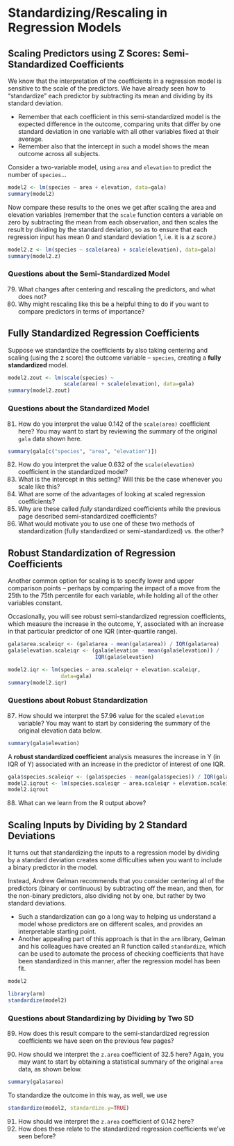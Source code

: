 # Standardizing/Rescaling in Regression Models

## Scaling Predictors using Z Scores: Semi-Standardized Coefficients

We know that the interpretation of the coefficients in a regression model is sensitive to the scale of the predictors. We have already seen how to "standardize" each predictor by subtracting its mean and dividing by its standard deviation. 

- Remember that each coefficient in this semi-standardized model is the expected difference in the outcome, comparing units that differ by one standard deviation in one variable with all other variables fixed at their average.
- Remember also that the intercept in such a model shows the mean outcome across all subjects.

Consider a two-variable model, using `area` and `elevation` to predict the number of `species`...

```r
model2 <- lm(species ~ area + elevation, data=gala)
summary(model2)
```

Now compare these results to the ones we get after scaling the area and elevation variables (remember that the `scale` function centers a variable on zero by subtracting the mean from each observation, and then scales the result by dividing by the standard deviation, so as to ensure that each regression input has mean 0 and standard deviation 1, i.e. it is a *z score*.)

```r
model2.z <- lm(species ~ scale(area) + scale(elevation), data=gala)
summary(model2.z)
```

### Questions about the Semi-Standardized Model

79. What changes after centering and rescaling the predictors, and what does not? 
80.	Why might rescaling like this be a helpful thing to do if you want to compare predictors in terms of importance?



## Fully Standardized Regression Coefficients

Suppose we standardize the coefficients by also taking centering and scaling (using the z score) the outcome variable – `species`, creating a **fully standardized** model.

```r
model2.zout <- lm(scale(species) ~ 
                  scale(area) + scale(elevation), data=gala)
summary(model2.zout)
```

### Questions about the Standardized Model

81.  How do you interpret the value 0.142 of the `scale(area)` coefficient here? You may want to start by reviewing the summary of the original `gala` data shown here.

```r
summary(gala[c("species", "area", "elevation")])
```

82.	How do you interpret the value 0.632 of the `scale(elevation)` coefficient in the standardized model?
83.	What is the intercept in this setting? Will this be the case whenever you scale like this?
84.	What are some of the advantages of looking at scaled regression coefficients?
85.	Why are these called *fully* standardized coefficients while the previous page described semi-standardized coefficients? 
86.	What would motivate you to use one of these two methods of standardization (fully standardized or semi-standardized) vs. the other?

## Robust Standardization of Regression Coefficients

Another common option for scaling is to specify lower and upper comparison points – perhaps by comparing the impact of a move from the 25th to the 75th percentile for each variable, while holding all of the other variables constant.

Occasionally, you will see robust semi-standardized regression coefficients, which measure the increase in the outcome, Y, associated with an increase in that particular predictor of one IQR (inter-quartile range). 

```r
gala$area.scaleiqr <- (gala$area - mean(gala$area)) / IQR(gala$area)
gala$elevation.scaleiqr <- (gala$elevation - mean(gala$elevation)) / 
                            IQR(gala$elevation)

model2.iqr <- lm(species ~ area.scaleiqr + elevation.scaleiqr,
                 data=gala)
summary(model2.iqr)
```

### Questions about Robust Standardization

87.  How should we interpret the 57.96 value for the scaled `elevation` variable? You may want to start by considering the summary of the original elevation data below. 

```r
summary(gala$elevation)
```

A **robust standardized coefficient** analysis measures the increase in Y (in IQR of Y) associated with an increase in the predictor of interest of one IQR.

```r
gala$species.scaleiqr <- (gala$species - mean(gala$species)) / IQR(gala$species)
model2.iqrout <- lm(species.scaleiqr ~ area.scaleiqr + elevation.scaleiqr, data=gala)
model2.iqrout
```

88.  What can we learn from the R output above?



## Scaling Inputs by Dividing by 2 Standard Deviations

It turns out that standardizing the inputs to a regression model by dividing by a standard deviation creates some difficulties when you want to include a binary predictor in the model. 

Instead, Andrew Gelman recommends that you consider centering all of the predictors (binary or continuous) by subtracting off the mean, and then, for the non-binary predictors, also dividing not by one, but rather by two standard deviations. 

- Such a standardization can go a long way to helping us understand a model whose predictors are on different scales, and provides an interpretable starting point. 
- Another appealing part of this approach is that in the `arm` library, Gelman and his colleagues have created an R function called `standardize`, which can be used to automate the process of checking coefficients that have been standardized in this manner, after the regression model has been fit.

```r
model2

library(arm)
standardize(model2)
```

### Questions about Standardizing by Dividing by Two SD

89.	How does this result compare to the semi-standardized regression coefficients we have seen on the previous few pages?



90. How should we interpret the `z.area` coefficient of 32.5 here? Again, you may want to start by obtaining a statistical summary of the original `area` data, as shown below.

```r
summary(gala$area)
```

To standardize the outcome in this way, as well, we use
```r
standardize(model2, standardize.y=TRUE)
```

91.  How should we interpret the `z.area` coefficient of 0.142 here? 
92.	How does these relate to the standardized regression coefficients we've seen before?


